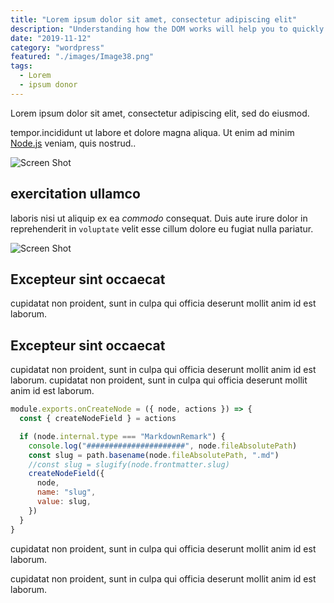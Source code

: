 ```yaml
---
title: "Lorem ipsum dolor sit amet, consectetur adipiscing elit"
description: "Understanding how the DOM works will help you to quickly grasp the concept behind the Virtual DOM that React provides for us"
date: "2019-11-12"
category: "wordpress"
featured: "./images/Image38.png"
tags:
  - Lorem
  - ipsum donor
---
```


Lorem ipsum dolor sit amet, consectetur adipiscing elit, sed do eiusmod.

tempor.incididunt ut labore et dolore magna aliqua. Ut enim ad minim [Node.js](https://nodejs.org/en/) veniam, quis nostrud..

![Screen Shot](./images/Image38.png)

## exercitation ullamco

laboris nisi ut aliquip ex ea _commodo_ consequat. Duis aute irure dolor in reprehenderit in `voluptate` velit esse cillum dolore eu fugiat nulla pariatur.

![Screen Shot](./images/Image35.png)

## Excepteur sint occaecat

cupidatat non proident, sunt in culpa qui officia deserunt mollit anim id est laborum.

## Excepteur sint occaecat

cupidatat non proident, sunt in culpa qui officia deserunt mollit anim id est laborum. cupidatat non proident, sunt in culpa qui officia deserunt mollit anim id est laborum.

```javascript
module.exports.onCreateNode = ({ node, actions }) => {
  const { createNodeField } = actions

  if (node.internal.type === "MarkdownRemark") {
    console.log("######################", node.fileAbsolutePath)
    const slug = path.basename(node.fileAbsolutePath, ".md")
    //const slug = slugify(node.frontmatter.slug)
    createNodeField({
      node,
      name: "slug",
      value: slug,
    })
  }
}
```

cupidatat non proident, sunt in culpa qui officia deserunt mollit anim id est laborum.

cupidatat non proident, sunt in culpa qui officia deserunt mollit anim id est laborum.

